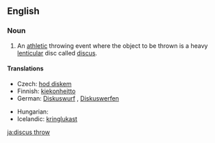 ==English==
{{wikipedia}}
===Noun===
{{en-noun|-|sg=[[discus]] [[throw]]}}

# {{context|athletics}} An [[athletic]] throwing event where the object to be thrown is a heavy [[lenticular]] disc called [[discus]].

====Translations====
{{trans-top|athletic event where a discus is thrown}}
*Czech: [[hod diskem]] {{m}}
*Finnish: [[kiekonheitto]]
*German: [[Diskuswurf]] {{m}}, [[Diskuswerfen]] {{n}}
{{trans-mid}}
* Hungarian: {{t|hu|diszkoszvetés}}
*Icelandic: [[kringlukast]] {{n}}
{{trans-bottom}}

[[ja:discus throw]]